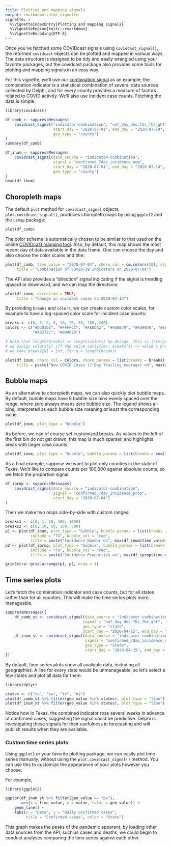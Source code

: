 ```yaml
---
title: Plotting and mapping signals
output: rmarkdown::html_vignette
vignette: >
  %\VignetteIndexEntry{Plotting and mapping signals}
  %\VignetteEngine{knitr::rmarkdown}
  %\VignetteEncoding{UTF-8}
---
```


Once you've fetched some COVIDcast signals using `covidcast_signal()`, the
returned `covidcast` objects can be plotted and mapped in various ways. The data
structure is designed to be tidy and easily wrangled using your favorite
packages, but the covidcast package also provides some tools for plotting and
mapping signals in an easy way.

For this vignette, we'll use our [combination
signal](https://cmu-delphi.github.io/delphi-epidata/api/covidcast-signals/indicator-combination.html)
as an example; the combination indicator is a statistical combination of several
data sources collected by Delphi, and for every county provides a measure of
factors related to COVID activity. We'll also use incident case counts. Fetching
the data is simple:

```r
library(covidcast)

df_comb <- suppressMessages(
    covidcast_signal("indicator-combination", "nmf_day_doc_fbc_fbs_ght",
                     start_day = "2020-07-01", end_day = "2020-07-14",
                     geo_type = "county")
)
summary(df_comb)

df_inum <- suppressMessages(
    covidcast_signal(data_source = "indicator-combination",
                     signal = "confirmed_7dav_incidence_num",
                     start_day = "2020-07-01", end_day = "2020-07-14",
                     geo_type = "county")
)
head(df_inum)
```

## Choropleth maps

The default `plot` method for `covidcast_signal` objects,
`plot.covidcast_signal()`, produces choropleth maps by using `ggplot2` and the
`usmap` package:

```r
plot(df_comb)
```

The color scheme is automatically chosen to be similar to that used on the
online [COVIDcast mapping tool](https://covidcast.cmu.edu). Also, by default,
this map shows the most recent day of data available in the data frame. One can
choose the day and also choose the color scales and title:

```r
plot(df_comb, time_value = "2020-07-04", choro_col = cm.colors(10), alpha = 0.4,
     title = "Combination of COVID-19 Indicators on 2020-07-04")
```

The API also provides a "direction" signal indicating if the signal is trending
upward or downward, and we can map the directions:

```r
plot(df_inum, direction = TRUE,
     title = "Change in incident cases on 2020-07-14")
```

By providing `breaks` and `colors`, we can create custom color scales, for
example to have a log-spaced color scale for incident case counts:

```r
breaks <- c(0, 1, 2, 5, 10, 20, 50, 100, 200)
colors <- c("#D3D3D3", "#FFFFCC", "#FEDDA2", "#FDBB79", "#FD9950", "#EB7538", "#C74E32",
            "#A3272C", "#800026")

# Note that length(breaks) == length(colors) by design. This is interpreted so that we
# we assign colors[i] iff the value satisfies: breaks[i] <= value < breaks[i+1], where
# we take breaks[N] = Inf, for N = length(breaks)

plot(df_inum, choro_col = colors, choro_params = list(breaks = breaks),
     title = paste("New COVID Cases (7 Day Trailing Average) on", max(df_inum$time_value)))
```

## Bubble maps

As an alternative to choropleth maps, we can also quickly plot bubble maps. By
default, bubble maps have 8 bubble size bins evenly spaced over the range, where
zero always means zero bubble size. The legend shows all bins, interpreted as
each bubble size meaning *at least* the corresponding value.

```r
plot(df_inum, plot_type = "bubble")
```

As before, we can of course set customized breaks. As values to the left of the
first bin do not get drawn, this map is much sparser, and highlights areas with
larger case counts.

```r
plot(df_inum, plot_type = "bubble", bubble_params = list(breaks = seq(20, 200, len = 6)))
```

As a final example, suppose we want to plot only counties in the state of Texas.
We'd like to compare counts per 100,000 against absolute counts, so we fetch the
proportion signal:

```r
df_iprop <- suppressMessages(
    covidcast_signal(data_source = "indicator-combination",
                     signal = "confirmed_7dav_incidence_prop",
                     start_day = "2020-07-04")
)
```

Then we make two maps side-by-side with custom ranges:

```r
breaks1 <- c(0, 1, 10, 100, 1000)
breaks2 <- c(0, 10, 50, 100, 500)
p1 <- plot(df_inum, plot_type = "bubble", bubble_params = list(breaks = breaks1, max_size = 6),
           include = "TX", bubble_col = "red",
           title = paste("Incidence Number on", max(df_inum$time_value)))
p2 <- plot(df_iprop, plot_type = "bubble", bubble_params = list(breaks = breaks2, max_size = 6),
           include = "TX", bubble_col = "red",
           title = paste("Incidence Proportion on", max(df_iprop$time_value)))

gridExtra::grid.arrange(p1, p2, nrow = 1)
```

## Time series plots

Let's fetch the combination indicator and case counts, but for all states rather
than for all counties. This will make the time series plots more manageable.

```r
suppressMessages({
    df_comb_st <- covidcast_signal(data_source = "indicator-combination",
                                  signal = "nmf_day_doc_fbc_fbs_ght",
                                  geo_type = "state",
                                  start_day = "2020-04-15", end_day = "2020-07-01")
    df_inum_st <- covidcast_signal(data_source = "indicator-combination",
                                   signal = "confirmed_7dav_incidence_num",
                                   geo_type = "state",
                                   start_day = "2020-04-15", end_day = "2020-07-01")
})
```

By default, time series plots show all available data, including all
geographies. A line for every state would be unmanageable, so let's select a few
states and plot all data for them:

```r
library(dplyr)

states <- c("ca", "pa", "tx", "ny")
plot(df_comb_st %>% filter(geo_value %in% states), plot_type = "line")
plot(df_inum_st %>% filter(geo_value %in% states), plot_type = "line")
```

Notice how in Texas, the combined indicator rose several weeks in advance of
confirmed cases, suggesting the signal could be predictive. Delphi is
investigating these signals for their usefulness in forecasting and will publish
results when they are available.

### Custom time series plots

Using `ggplot2` or your favorite plotting package, we can easily plot time
series manually, without using the `plot.covidcast_signal()` method. You can use
this to customize the appearance of your plots however you choose.

For example,

```r
library(ggplot2)

ggplot(df_inum_st %>% filter(geo_value == "pa"),
       aes(x = time_value, y = value, color = geo_value)) +
    geom_line() +
    labs(x = "Date", y = "Daily confirmed cases",
         title = "Confirmed cases", color = "State")
```

This graph makes the peaks of the pandemic apparent; by loading other data
sources from the API, such as cases and deaths, we could begin to conduct
analyses comparing the time series against each other.
